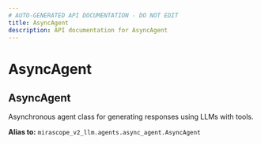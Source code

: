 ```yaml
---
# AUTO-GENERATED API DOCUMENTATION - DO NOT EDIT
title: AsyncAgent
description: API documentation for AsyncAgent
---
```


# AsyncAgent

## <ApiType type="Alias" path="agents/AsyncAgent" symbolName="AsyncAgent" /> AsyncAgent

Asynchronous agent class for generating responses using LLMs with tools.


**Alias to:** `mirascope_v2_llm.agents.async_agent.AsyncAgent`
